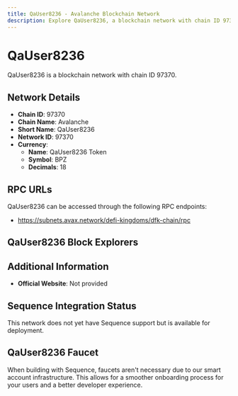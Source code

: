 ```yaml
--- 
title: QaUser8236 - Avalanche Blockchain Network
description: Explore QaUser8236, a blockchain network with chain ID 97370. Learn about its native currency, QaUser8236 Token, and how to interact with the network.
---
```


# QaUser8236

QaUser8236 is a blockchain network with chain ID 97370.

## Network Details

- **Chain ID**: 97370
- **Chain Name**: Avalanche
- **Short Name**: QaUser8236
- **Network ID**: 97370
- **Currency**: 
  - **Name**: QaUser8236 Token
  - **Symbol**: BPZ
  - **Decimals**: 18

## RPC URLs

QaUser8236 can be accessed through the following RPC endpoints:

- https://subnets.avax.network/defi-kingdoms/dfk-chain/rpc

## QaUser8236 Block Explorers



## Additional Information

- **Official Website**: Not provided

## Sequence Integration Status

This network does not yet have Sequence support but is available for deployment.

## QaUser8236 Faucet

When building with Sequence, faucets aren't necessary due to our smart account infrastructure. This allows for a smoother onboarding process for your users and a better developer experience.
